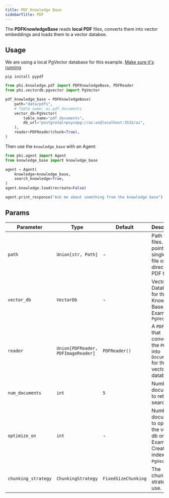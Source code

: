 ```yaml
---
title: PDF Knowledge Base
sidebarTitle: PDF
---
```


The **PDFKnowledgeBase** reads **local PDF** files, converts them into vector embeddings and loads them to a vector databse.

## Usage

<Note>

We are using a local PgVector database for this example. [Make sure it's running](https://docs.phidata.com/vectordb/pgvector)

</Note>

```shell
pip install pypdf
```

```python knowledge_base.py
from phi.knowledge.pdf import PDFKnowledgeBase, PDFReader
from phi.vectordb.pgvector import PgVector

pdf_knowledge_base = PDFKnowledgeBase(
    path="data/pdfs",
    # Table name: ai.pdf_documents
    vector_db=PgVector(
        table_name="pdf_documents",
        db_url="postgresql+psycopg://ai:ai@localhost:5532/ai",
    ),
    reader=PDFReader(chunk=True),
)
```

Then use the `knowledge_base` with an Agent:

```python agent.py
from phi.agent import Agent
from knowledge_base import knowledge_base

agent = Agent(
    knowledge=knowledge_base,
    search_knowledge=True,
)
agent.knowledge.load(recreate=False)

agent.print_response("Ask me about something from the knowledge base")
```

## Params

| Parameter           | Type                               | Default           | Description                                                                                    |
| ------------------- | ---------------------------------- | ----------------- | ---------------------------------------------------------------------------------------------- |
| `path`              | `Union[str, Path]`                 | -                 | Path to `PDF` files. Can point to a single PDF file or a directory of PDF files.               |
| `vector_db`         | `VectorDb`                         | -                 | Vector Database for the Knowledge Base. Example: `PgVector`                                    |
| `reader`            | `Union[PDFReader, PDFImageReader]` | `PDFReader()`     | A `PDFReader` that converts the `PDFs` into `Documents` for the vector database.               |
| `num_documents`     | `int`                              | `5`               | Number of documents to return on search.                                                       |
| `optimize_on`       | `int`                              | -                 | Number of documents to optimize the vector db on. For Example: Create an index for `PgVector`. |
| `chunking_strategy` | `ChunkingStrategy`                 | `FixedSizeChunking` | The chunking strategy to use.                                                                  |
